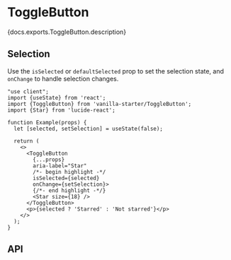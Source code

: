 


# ToggleButton

<PageDescription>{docs.exports.ToggleButton.description}</PageDescription>

<ExampleSwitcher>
  <VisualExample
    component={VanillaToggleButton}
    docs={docs.exports.ToggleButton}
    links={docs.links}
    props={['isDisabled']}
    initialProps={{children: 'Pin'}}
    type="vanilla"
    files={["starters/docs/src/ToggleButton.tsx", "starters/docs/src/ToggleButton.css"]} />
  <VisualExample
    component={TailwindToggleButton}
    docs={tailwindDocs.exports.ToggleButton}
    links={tailwindDocs.links}
    props={['isDisabled']}
    initialProps={{children: 'Pin'}}
    type="tailwind"
    files={["starters/tailwind/src/ToggleButton.tsx", "starters/tailwind/src/index.css"]} />
</ExampleSwitcher>

## Selection

Use the `isSelected` or `defaultSelected` prop to set the selection state, and `onChange` to handle selection changes.

```tsx render
"use client";
import {useState} from 'react';
import {ToggleButton} from 'vanilla-starter/ToggleButton';
import {Star} from 'lucide-react';

function Example(props) {
  let [selected, setSelection] = useState(false);

  return (
    <>
      <ToggleButton
        {...props}
        aria-label="Star"
        /*- begin highlight -*/
        isSelected={selected}
        onChange={setSelection}>
        {/*- end highlight -*/}
        <Star size={18} />
      </ToggleButton>
      <p>{selected ? 'Starred' : 'Not starred'}</p>
    </>
  );
}
```

## API

<PropTable component={docs.exports.ToggleButton} links={docs.links} />

<StateTable defaultClassName="react-aria-ToggleButton" properties={docs.exports.ToggleButtonRenderProps.properties} />
